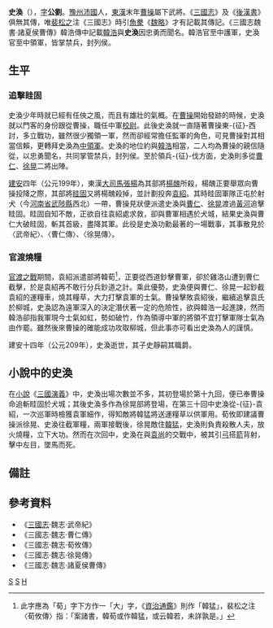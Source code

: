 {{Infobox Biography
| subject_name   = 史渙 
| image_name     = 
| image_size     = 
| image_caption  = 
| date_of_birth  = ？
| place_of_birth = [[東漢|東漢]]末[[豫州|豫州]][[沛國|沛國]]
| date_of_death  = 209年
| place_of_death = [[東漢|東漢]]
| occupation     = 曹軍的[[中領軍|中領軍]]
}}

'''史渙'''（{{bd|？||209年|catIdx=S史}}），[[表字|字]]'''公劉'''。[[豫州|豫州]][[沛國|沛國]]人，[[東漢|東漢]]末年[[曹操|曹操]]屬下武將。《[[三國志|三國志]]》及《[[後漢書|後漢書]]》俱無其傳，唯[[裴松之|裴松之]]注《三國志》時引[[魚豢|魚豢]]《[[魏略|魏略]]》才有記載其傳記。《三國志魏書·諸夏侯曹傳》韓浩傳中記載[[韓浩|韓浩]]與'''史渙'''因忠勇而聞名。韓浩官至中護軍，史渙官至中領軍，皆掌禁兵，封列侯。

== 生平 ==
=== 追擊眭固 ===
史渙少年時就已經有任俠之風，而且有雄壯的氣概。在[[曹操|曹操]]開始發跡的時候，史渙就以門客的身份跟從曹操，職任中軍[[校尉|校尉]]。此後史渙就一直隨著曹操東-{征}-西討，多立戰功，雖然很少獨領一軍，然而卻經常擔任監軍的角色，可見曹操對其相當信賴，更轉拜史渙為[[中領軍|中領軍]]。史渙的地位約與[[韓浩|韓浩]]相當，二人均為曹操的親信隨從，以忠勇聞名，共同掌管禁兵，封列侯。至於領兵-{征}-伐方面，史渙則多從[[曹仁|曹仁]]、[[徐晃|徐晃]]二將出陣。

[[建安_(东汉)|建安]]四年（公元199年），東漢[[大司馬|大司馬]][[張楊|張楊]]為其部將[[楊醜|楊醜]]所殺，楊醜正要舉眾向曹操投降之際，其部將[[眭固|眭固]]又將楊醜殺掉，並計劃投奔[[袁紹|袁紹]]。其時眭固軍隊正屯於射犬（今[[河南省|河南省]][[武陟縣|武陟縣]]西北）一帶，曹操見狀便派遣史渙與[[曹仁|曹仁]]、[[徐晃|徐晃]]渡過[[黃河|黃河]]追擊眭固。眭固自知不敵，正欲自往袁紹處求救，卻與曹軍相遇於犬城，結果史渙與曹仁大破眭固，斬其首級，盡降其軍。此役是史渙功勳最著的一場戰事，其事散見於〈武帝紀〉、〈曹仁傳〉、〈徐晃傳〉。

=== 官渡燒糧 ===
[[官渡之戰|官渡之戰]]期間，袁紹派遣部將韓荀<ref>此字應為「荀」字下方作一「大」字，《[[資治通鑑|資治通鑑]]》則作「韓猛」，裴松之注〈荀攸傳〉指：「案諸書，韓荀或作韓猛，或云韓若，未詳孰是。」</ref>，正要從西道鈔擊曹軍，卻於雞洛山遭到曹仁截擊，於是袁紹再不敢行分兵鈔道之計。乘此優勢，史渙便與曹仁、徐晃一起鈔截袁紹的運糧車，燒其糧草，大力打擊袁軍的士氣。曹操擊敗袁紹後，繼續追擊袁氏於柳城，史渙認為遠軍深入的決定潛伏著一定的危險性，欲與韓浩一起進諫，然而韓浩卻指我軍現今士氣如虹，勢如破竹，作為領導中軍的將領不宜打擊軍隊士氣為由作罷。雖然後來曹操的確能成功攻取柳城，但此事亦可看出史渙為人的謹慎。

建安十四年（公元209年），史渙逝世，其子史靜嗣其職爵。

== 小說中的史渙 ==
在[[小說|小說]]《[[三國演義|三國演義]]》中，史渙出場次數並不多，其初登場於第十九回，便已奉曹操命追斬眭固於犬城；其後史渙多作為徐晃部將登場，在第三十回中史渙從-{征}-袁紹，一次巡軍時檢獲袁軍細作，得知敵將韓猛將送運糧草以供軍用。荀攸即建議曹操派徐晃、史渙往截軍糧，兩軍接戰後，徐晃敵住[[韓猛|韓猛]]，史渙則負責殺散人夫，放火燒糧，立下大功。然而在次回中，史渙在與[[袁尚|袁尚]]的交戰中，被其引[[弓|弓]]搭[[箭|箭]]背射，擊中左目，墜馬而死。

==備註==
{{reflist}}

==參考資料==
*《[[三國志|三國志]]·魏志·武帝紀》
*《三國志·魏志·曹仁傳》
*《三國志·魏志·荀攸傳》
*《三國志·魏志·徐晃傳》
*《三國志·魏志·諸夏侯曹傳》

[[Category:東漢軍事人物|S]]
[[Category:曹魏軍事人物|S]]
[[Category:史姓|H]]